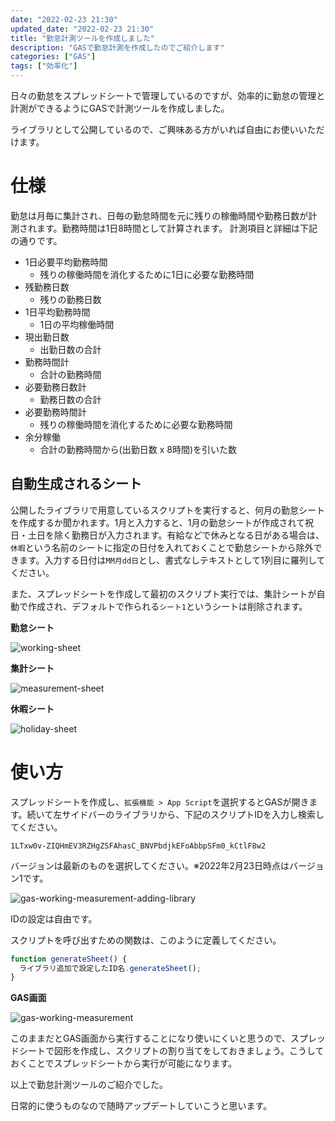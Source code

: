 ```yaml
---
date: "2022-02-23 21:30"
updated_date: "2022-02-23 21:30"
title: "勤怠計測ツールを作成しました"
description: "GASで勤怠計測を作成したのでご紹介します"
categories: ["GAS"]
tags: ["効率化"]
---
```


日々の勤怠をスプレッドシートで管理しているのですが、効率的に勤怠の管理と計測ができるようにGASで計測ツールを作成しました。

ライブラリとして公開しているので、ご興味ある方がいれば自由にお使いいただけます。

# 仕様

勤怠は月毎に集計され、日毎の勤怠時間を元に残りの稼働時間や勤務日数が計測されます。勤務時間は1日8時間として計算されます。
計測項目と詳細は下記の通りです。

- 1日必要平均勤務時間
  - 残りの稼働時間を消化するために1日に必要な勤務時間
- 残勤務日数
  - 残りの勤務日数
- 1日平均勤務時間
  - 1日の平均稼働時間
- 現出勤日数
  - 出勤日数の合計
- 勤務時間計
  - 合計の勤務時間
- 必要勤務日数計
  - 勤務日数の合計
- 必要勤務時間計
  - 残りの稼働時間を消化するために必要な勤務時間
- 余分稼働
  - 合計の勤務時間から(出勤日数 x 8時間)を引いた数

## 自動生成されるシート

公開したライブラリで用意しているスクリプトを実行すると、何月の勤怠シートを作成するか聞かれます。1月と入力すると、1月の勤怠シートが作成されて祝日・土日を除く勤務日が入力されます。有給などで休みとなる日がある場合は、`休暇`という名前のシートに指定の日付を入れておくことで勤怠シートから除外できます。入力する日付は`MM月dd日`とし、書式なしテキストとして1列目に羅列してください。

また、スプレッドシートを作成して最初のスクリプト実行では、集計シートが自動で作成され、デフォルトで作られる`シート1`というシートは削除されます。

**勤怠シート**

![working-sheet](/images/working-sheet.png)

**集計シート**

![measurement-sheet](/images/measurement-sheet.png)

**休暇シート**

![holiday-sheet](/images/holiday-sheet.png)

# 使い方

スプレッドシートを作成し、`拡張機能 > App Script`を選択するとGASが開きます。続いて左サイドバーのライブラリから、下記のスクリプトIDを入力し検索してください。

`1LTxw0v-ZIQHmEV3RZHgZSFAhasC_BNVPbdjkEFoAbbpSFm0_kCtlF8w2`

バージョンは最新のものを選択してください。※2022年2月23日時点はバージョン1です。

![gas-working-measurement-adding-library](/images/gas-working-measurement-adding-library.png)

IDの設定は自由です。

スクリプトを呼び出すための関数は、このように定義してください。

```js
function generateSheet() {
  ライブラリ追加で設定したID名.generateSheet();
}
```

**GAS画面**

![gas-working-measurement](/images/gas-working-measurement.png)


このままだとGAS画面から実行することになり使いにくいと思うので、スプレッドシートで図形を作成し、スクリプトの割り当てをしておきましょう。こうしておくことでスプレッドシートから実行が可能になります。

以上で勤怠計測ツールのご紹介でした。

日常的に使うものなので随時アップデートしていこうと思います。